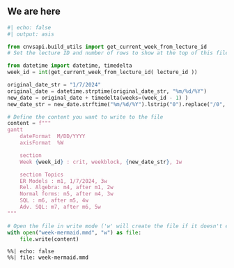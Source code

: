 ## We are here

```python
#| echo: false
#| output: asis

from cnvsapi.build_utils import get_current_week_from_lecture_id
# Set the lecture ID and number of rows to show at the top of this file!

from datetime import datetime, timedelta
week_id = int(get_current_week_from_lecture_id( lecture_id ))

original_date_str = "1/7/2024"
original_date = datetime.strptime(original_date_str, "%m/%d/%Y")
new_date = original_date + timedelta(weeks=(week_id - 1) )
new_date_str = new_date.strftime("%m/%d/%Y").lstrip("0").replace("/0", "/")

# Define the content you want to write to the file
content = f"""
gantt
    dateFormat  M/DD/YYYY
    axisFormat  %W

    section    
    Week {week_id} : crit, weekblock, {new_date_str}, 1w

    section Topics
    ER Models : m1, 1/7/2024, 3w
    Rel. Algebra: m4, after m1, 2w
    Normal forms: m5, after m4, 3w
    SQL : m6, after m5, 4w
    Adv. SQL: m7, after m6, 5w
"""

# Open the file in write mode ('w' will create the file if it doesn't exist or overwrite it if it does)
with open("week-mermaid.mmd", "w") as file:
    file.write(content)
```

```mermaid
%%| echo: false
%%| file: week-mermaid.mmd
```

